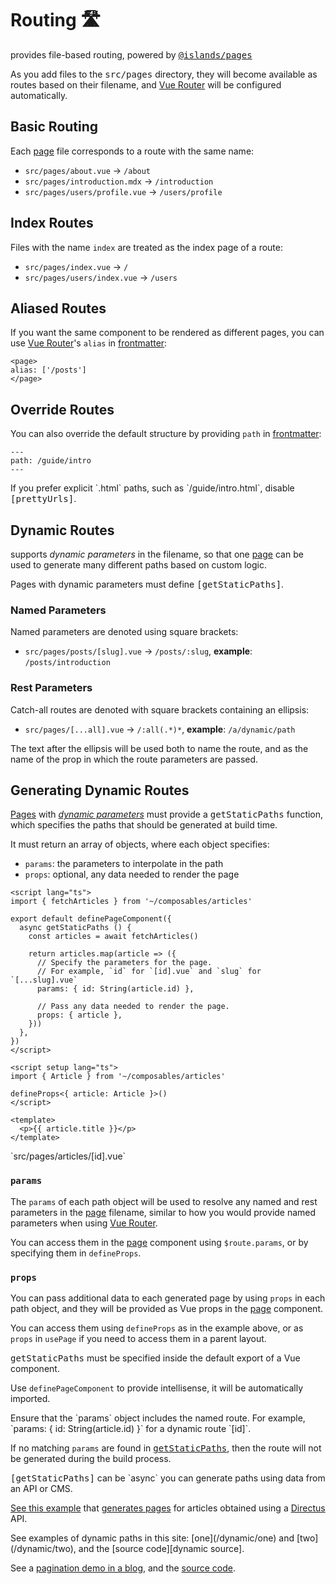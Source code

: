 [Page]: /guide/project-structure#pages
[Pages]: /guide/project-structure#pages
[frontmatter]: /guide/markdown#frontmatter-and-meta
[Vue Router]: https://next.router.vuejs.org/
[getStaticPaths]: #generating-dynamic-routes
[pagination demo in a blog]: https://the-vue-point-with-iles.netlify.app/posts/1
[pagination source]: https://github.com/ElMassimo/iles/blob/main/playground/the-vue-point/src/pages/posts/%5Bpage%5D.vue
[dynamic source]: https://github.com/ElMassimo/iles/blob/main/docs/src/pages/dynamic/%5Bsection%5D.vue
[dynamic parameters]: #dynamic-routes

[@islands/pages]: /guide/modules#islandspages

[prettyUrls]: /config#prettyurls

[cms]: https://directus.io
[directus]: https://github.com/ElMassimo/iles-directus-example/tree/main/iles
[obtains articles]: https://github.com/ElMassimo/iles-directus-example/blob/main/iles/src/pages/articles/%5Bid%5D.vue#L5-L15

# Routing 🛣

<Iles/> provides file-based routing, powered by <kbd>[@islands/pages]</kbd>

As you add files to the <kbd>src/pages</kbd> directory, they will become
available as routes based on their filename, and [Vue Router] will be configured
automatically.

## Basic Routing

Each [page] file corresponds to a route with the same name:

- `src/pages/about.vue` -> `/about`
- `src/pages/introduction.mdx` -> `/introduction`
- `src/pages/users/profile.vue` -> `/users/profile`

## Index Routes

Files with the name `index` are treated as the index page of a route:

- `src/pages/index.vue` -> `/`
- `src/pages/users/index.vue` -> `/users`

## Aliased Routes

If you want the same component to be rendered as different pages, you can use
[Vue Router]'s `alias` in [frontmatter]:

```vue
<page>
alias: ['/posts']
</page>
```

## Override Routes

You can also override the default structure by providing `path` in [frontmatter]:

```mdx
---
path: /guide/intro
---
```

<Tip title="Pretty URLs by Default">
If you prefer explicit `.html` paths, such as `/guide/intro.html`, disable <kbd>[prettyUrls]</kbd>.
</Tip>

<PageHooks/>

## Dynamic Routes

<Iles/> supports _dynamic parameters_ in the filename, so that one [page]
can be used to generate many different paths based on custom logic.

<Tip warn>
Pages with dynamic parameters must define <kbd>[getStaticPaths]</kbd>.
</Tip>

### Named Parameters

Named parameters are denoted using square brackets:

- `src/pages/posts/[slug].vue` -> `/posts/:slug`, __example__: `/posts/introduction`

### Rest Parameters

Catch-all routes are denoted with square brackets containing an ellipsis:

- `src/pages/[...all].vue` -> `/:all(.*)*`, __example__: `/a/dynamic/path`

The text after the ellipsis will be used both to name the route, and as the name
of the prop in which the route parameters are passed.

## Generating Dynamic Routes

[Pages] with _[dynamic parameters]_ must provide a <kbd>getStaticPaths</kbd> function, which specifies the paths that should be generated at build time.

It must return an array of objects, where each object specifies:

- `params`: the parameters to interpolate in the path
- `props`: optional, any data needed to render the page

```vue
<script lang="ts">
import { fetchArticles } from '~/composables/articles'

export default definePageComponent({
  async getStaticPaths () {
    const articles = await fetchArticles()

    return articles.map(article => ({
      // Specify the parameters for the page. 
      // For example, `id` for `[id].vue` and `slug` for `[...slug].vue`
      params: { id: String(article.id) },

      // Pass any data needed to render the page.
      props: { article },
    }))
  },
})
</script>

<script setup lang="ts">
import { Article } from '~/composables/articles'

defineProps<{ article: Article }>()
</script>

<template>
  <p>{{ article.title }}</p>
</template>
```
<Caption>`src/pages/articles/[id].vue`</Caption>

### `params`

The `params` of each path object will be used to resolve any named and rest parameters in the [page] filename, similar to how you would provide named parameters when using [Vue Router].

You can access them in the [page] component using `$route.params`, or by specifying them
in `defineProps`.

### `props`

You can pass additional data to each generated page by using `props` in each
path object, and they will be provided as Vue props in the [page] component.

You can access them using `defineProps` as in the example above, or as `props` in `usePage` if you need to access them in a parent layout.

<Tip title="Common Gotchas" warn>
<kbd>getStaticPaths</kbd> must be specified inside the default export of a Vue component. 

Use `definePageComponent` to provide intellisense, it will be automatically imported.
</Tip>

<Tip title="Matching Params" warn>
Ensure that the `params` object includes the named route. For example, `params: { id: String(article.id) }` for a dynamic route `[id]`. 

If no matching `params` are found in  <kbd>[getStaticPaths]</kbd>, then the route will not be generated during the build process.
</Tip>

<Tip title="Using External Data">
<kbd>[getStaticPaths]</kbd> can be `async` you can generate paths using
data from an API or CMS.

[See this example][directus] that [generates pages][obtains articles] for articles obtained using a [Directus][cms] API.
</Tip>

<Tip title="More Demos">
See examples of dynamic paths in this site: [one](/dynamic/one) and [two](/dynamic/two), and the [source code][dynamic source].

See a [pagination demo in a blog], and the [source code][pagination source].
</Tip>

